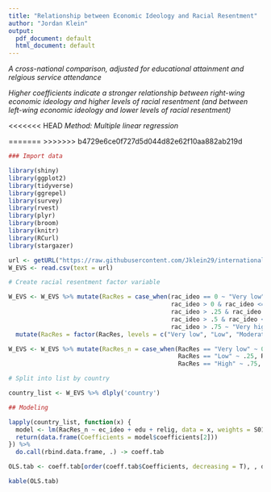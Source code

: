 ```yaml
---
title: "Relationship between Economic Ideology and Racial Resentment"
author: "Jordan Klein"
output:
  pdf_document: default
  html_document: default
---
```


*A cross-national comparison, adjusted for educational attainment and relgious service attendance*

*Higher coefficients indicate a stronger relationship between right-wing economic ideology and higher levels of racial resentment (and between left-wing economic ideology and lower levels of racial resentment)*

<<<<<<< HEAD
*Method: Multiple linear regression*

=======
>>>>>>> b4729e6ce0f727d5d044d82e62f10aa882ab219d
```r
### Import data

library(shiny)
library(ggplot2)
library(tidyverse)
library(ggrepel)
library(survey)
library(rvest)
library(plyr)
library(broom)
library(knitr)
library(RCurl)
library(stargazer)

url <- getURL("https://raw.githubusercontent.com/Jklein29/internationalLeft/master/WVS_viz_vars.csv")
W_EVS <- read.csv(text = url)

# Create racial resentment factor variable

W_EVS <- W_EVS %>% mutate(RacRes = case_when(rac_ideo == 0 ~ "Very low", 
                                             rac_ideo > 0 & rac_ideo <= .25 ~ "Low", 
                                             rac_ideo > .25 & rac_ideo <= .5 ~ "Moderate", 
                                             rac_ideo > .5 & rac_ideo <= .75 ~ "High", 
                                             rac_ideo > .75 ~ "Very high")) %>% 
  mutate(RacRes = factor(RacRes, levels = c("Very low", "Low", "Moderate", "High", "Very high")))

W_EVS <- W_EVS %>% mutate(RacRes_n = case_when(RacRes == "Very low" ~ 0, 
                                               RacRes == "Low" ~ .25, RacRes == "Moderate" ~ .5, 
                                               RacRes == "High" ~ .75, RacRes == "Very high" ~ 1))

# Split into list by country

country_list <- W_EVS %>% dlply('country')

## Modeling

lapply(country_list, function(x) {
  model <- lm(RacRes_n ~ ec_ideo + edu + relig, data = x, weights = S017)
  return(data.frame(Coefficients = model$coefficients[2]))
}) %>% 
  do.call(rbind.data.frame, .) -> coeff.tab

OLS.tab <- coeff.tab[order(coeff.tab$Coefficients, decreasing = T), , drop = F]
```

```r
kable(OLS.tab)
```
